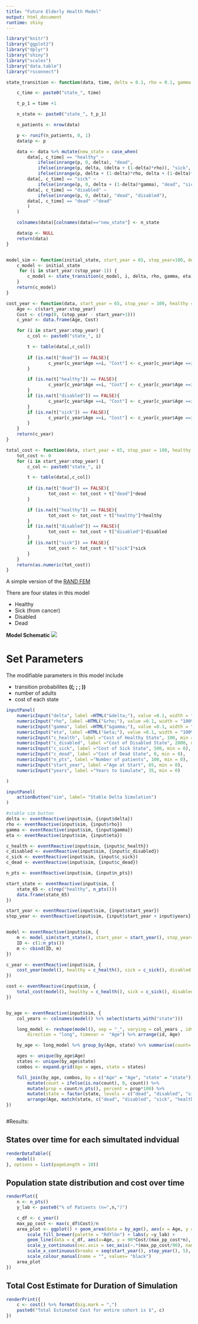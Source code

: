 ```yaml
---
title: "Future Elderly Health Model"
output: html_document
runtime: shiny
---
```


```r
library("knitr")
library("ggplot2")
library("dplyr")
library("shiny")
library("scales")
library("data.table")
library("rsconnect")
```

```r

state_transition <- function(data, time, delta = 0.1, rho = 0.1, gamma = 0.1, eta = 0.1) {

	c_time <- paste0("state_", time)

	t_p_1 = time +1

	n_state <- paste0("state_", t_p_1)

	n_patients <- nrow(data)

	p <- runif(n_patients, 0, 1)
	data$p <- p

	data <- data %>% mutate(new_state = case_when(
		data[, c_time] == "healthy" ~
			ifelse(inrange(p, 0, delta), "dead", 
			ifelse(inrange(p, delta, (delta + (1-delta)*rho)), "sick",
			ifelse(inrange(p, delta + (1-delta)*rho, delta + (1-delta)*rho +(1-delta)*eta), "disabled", "healthy"))),
		data[, c_time] == "sick" ~
			ifelse(inrange(p, 0, delta + (1-delta)*gamma), "dead", "sick"),
		data[, c_time] == "disabled" ~
			ifelse(inrange(p, 0, delta), "dead", "disabled"),
		data[, c_time] == "dead" ~"dead"	
		)
	)	

	colnames(data)[colnames(data)=="new_state"] <- n_state

	data$p <- NULL
	return(data)
}


model_sim <- function(initial_state, start_year = 65, stop_year=100, delta = 0.1, rho = 0.1, gamma = 0.1, eta = 0.1){
	c_model <- initial_state
	 for (i in start_year:(stop_year-1)) {
		c_model <- state_transition(c_model, i, delta, rho, gamma, eta)
	}
	return(c_model)
}

cost_year <- function(data, start_year = 65, stop_year = 100, healthy = 100, sick = 500, disabled = 2000, dead = 0){
	Age <- c(start_year:stop_year)
	Cost <- c(rep(0, (stop_year - start_year+1)))
	c_year <- data.frame(Age, Cost)

	for (i in start_year:stop_year) {
		c_col <- paste0("state_", i)

		t <- table(data[,c_col])
		
		if (is.na(t["dead"]) == FALSE){
				c_year[c_year$Age ==i, "Cost"] <- c_year[c_year$Age ==i, "Cost"] + as.numeric(t["dead"]*dead)
		}

		if (is.na(t["healthy"]) == FALSE){
				c_year[c_year$Age ==i, "Cost"] <- c_year[c_year$Age ==i, "Cost"] + as.numeric(t["healthy"]*healthy)
		}		
		if (is.na(t["disabled"]) == FALSE){
				c_year[c_year$Age ==i, "Cost"] <- c_year[c_year$Age ==i, "Cost"] + as.numeric(t["disabled"]*disabled)
		}
		if (is.na(t["sick"]) == FALSE){
				c_year[c_year$Age ==i, "Cost"] <- c_year[c_year$Age ==i, "Cost"] + as.numeric(t["sick"]*sick)
		}
	}
	return(c_year)
}

total_cost <- function(data, start_year = 65, stop_year = 100, healthy = 100, sick = 500, disabled = 2000, dead = 0){
	tot_cost <- 0
	for (i in start_year:stop_year) {
		c_col <- paste0("state_", i)

		t <- table(data[,c_col])
		
		if (is.na(t["dead"]) == FALSE){
				tot_cost <- tot_cost + t["dead"]*dead
		}

		if (is.na(t["healthy"]) == FALSE){
				tot_cost <- tot_cost + t["healthy"]*healthy
		}		
		if (is.na(t["disabled"]) == FALSE){
				tot_cost <- tot_cost + t["disabled"]*disabled
		}
		if (is.na(t["sick"]) == FALSE){
				tot_cost <- tot_cost + t["sick"]*sick
		}
	}
	return(as.numeric(tot_cost))
}
```


A simple version of the [RAND FEM](https://www.rand.org/pubs/research_briefs/RB9324/index1.html)

There are four states in this model

* Healthy
* Sick (from cancer)
* Disabled
* Dead


**Model Schematic**
![ ](model_overview.png)



# Set Parameters
The modifiable parameters in this model include

* transition probabilites **(\(\delta \; \rho \; \gamma \; \eta\))**
* number of adults
* cost of each state

```r

inputPanel(
	numericInput("delta", label =HTML("&delta;"), value =0.1, width = "100%" ),
	numericInput("rho", label =HTML("&rho;"), value =0.1, width = "100%"),
	numericInput("gamma", label =HTML("&gamma;"), value =0.1, width = "100%"),
	numericInput("eta", label =HTML("&eta;"), value =0.1, width = "100%"),
	numericInput("c_health", label ="Cost of Healthy State", 100, min = 0),
	numericInput("c_disabled", label ="Cost of Disabled State", 2000, min = 0),
	numericInput("c_sick", label ="Cost of Sick State", 500, min = 0),
	numericInput("c_dead", label ="Cost of Dead State", 0, min = 0),
	numericInput("n_pts", label ="Number of patients", 100, min = 0),
	numericInput("start_year", label ="Age at Start", 65, min = 0),
	numericInput("years", label ="Years to Simulate", 35, min = 0)

)

inputPanel(
	actionButton("sim", label= "Stable Delta Simulation")
)
```

```r
#stable sim button
delta <- eventReactive(input$sim, {input$delta})
rho <- eventReactive(input$sim, {input$rho})
gamma <- eventReactive(input$sim, {input$gamma})
eta <- eventReactive(input$sim, {input$eta})

c_health <- eventReactive(input$sim, {input$c_health})
c_disabled <- eventReactive(input$sim, {input$c_disabled})
c_sick <- eventReactive(input$sim, {input$c_sick})
c_dead <- eventReactive(input$sim, {input$c_dead})

n_pts <- eventReactive(input$sim, {input$n_pts})

start_state <- eventReactive(input$sim, {
	state_65 <- c(rep("healthy", n_pts()))
	data.frame(state_65)
}) 

start_year <- eventReactive(input$sim, {input$start_year})
stop_year <- eventReactive(input$sim, {input$start_year + input$years})


model <- eventReactive(input$sim, {
	m <- model_sim(start_state(), start_year = start_year(), stop_year=stop_year(), delta = delta(), rho = rho(), gamma = gamma(), eta = eta())
	ID <- c(1:n_pts())
	m <- cbind(ID, m)
})

c_year <- eventReactive(input$sim, {
	cost_year(model(), healthy = c_health(), sick = c_sick(), disabled = c_disabled(), dead = c_dead(), start_year = start_year(), stop_year=stop_year()) 
})

cost <- eventReactive(input$sim, {
	total_cost(model(), healthy = c_health(), sick = c_sick(), disabled = c_disabled(), dead = c_dead(), start_year = start_year(), stop_year=stop_year()) 
})


by_age <- eventReactive(input$sim, {
	col_years <- colnames(model() %>% select(starts_with("state")))

	long_model <- reshape(model(), sep = "_", varying = col_years , idvar = "id", 
		direction = "long", timevar =  "Age") %>% arrange(id, Age)

	by_age <- long_model %>% group_by(Age, state) %>% summarise(count= n())

	ages <- unique(by_age$Age)
	states <- unique(by_age$state)
	combos <- expand.grid(Age = ages, state = states)

	full_join(by_age, combos, by = c("Age" = "Age", "state" = "state")) %>%
		mutate(count = ifelse(is.na(count), 0, count)) %>% 
		mutate(prop = count/n_pts(), percent = prop*100) %>%
		mutate(state = factor(state, levels = c("dead", "disabled", "sick", "healthy"))) %>%
		arrange(Age, match(state, c("dead", "disabled", "sick", "healthy")))
})



```

#Results:

## States over time for each simultated indvidual
```r

renderDataTable({
	model()
}, options = list(pageLength = 10))

```


## Population state distribution and cost over time
```r

renderPlot({
	n <- n_pts()
	y_lab <- paste0("% of Patients (n=",n,")")

	c_df <- c_year()
	max_pp_cost <- max(c_df$Cost)/n
	area_plot <- ggplot() + geom_area(data = by_age(), aes(x = Age, y = percent, fill=state), position = 'stack', colour = "gray", alpha = 0.5) +
		scale_fill_brewer(palette = "RdYlGn") + labs(y =y_lab) +
		geom_line(data = c_df, aes(x=Age, y = 90*Cost/(max_pp_cost*n), colour = "Yearly Cost")) +
		scale_y_continuous(sec.axis = sec_axis(~.*(max_pp_cost/90), name = "Per patient cost", labels = scales::dollar), expand=c(0,0)) +
		scale_x_continuous(breaks = seq(start_year(), stop_year(), 5), expand=c(0,0)) +
		scale_colour_manual(name = "", values= "black")
	area_plot
})

```

## Total Cost Estimate for Duration of Simulation
```r

renderPrint({
	c <- cost() %>% format(big.mark = ",")
	paste0("Total Estimated Cost for entire cohort is $", c)
})
```

